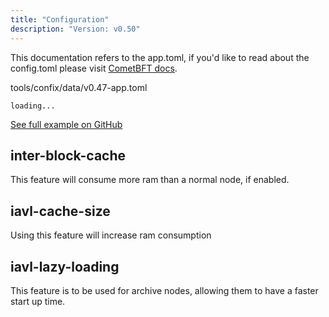 ```yaml
---
title: "Configuration"
description: "Version: v0.50"
---
```


This documentation refers to the app.toml, if you'd like to read about the config.toml please visit [CometBFT docs](https://docs.cometbft.com/v0.37/).

tools/confix/data/v0.47-app.toml

```
loading...
```

[See full example on GitHub](https://github.com/cosmos/cosmos-sdk/blob/main/tools/confix/data/v0.47-app.toml)

## inter-block-cache[​](#inter-block-cache "Direct link to inter-block-cache")

This feature will consume more ram than a normal node, if enabled.

## iavl-cache-size[​](#iavl-cache-size "Direct link to iavl-cache-size")

Using this feature will increase ram consumption

## iavl-lazy-loading[​](#iavl-lazy-loading "Direct link to iavl-lazy-loading")

This feature is to be used for archive nodes, allowing them to have a faster start up time.
